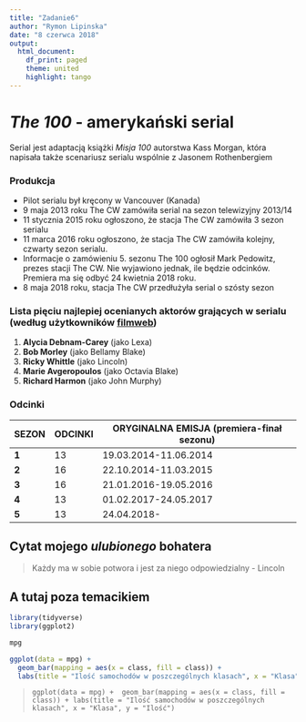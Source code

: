 ```yaml
---
title: "Zadanie6"
author: "Rymon Lipinska"
date: "8 czerwca 2018"
output: 
  html_document:
    df_print: paged
    theme: united
    highlight: tango
---
```


*The 100* - amerykański serial
==================================
Serial jest adaptacją książki *Misja 100* autorstwa Kass Morgan, która napisała także scenariusz serialu wspólnie z Jasonem Rothenbergiem

### Produkcja
  + Pilot serialu był kręcony w Vancouver (Kanada)
  + 9 maja 2013 roku The CW zamówiła serial na sezon telewizyjny 2013/14
  + 11 stycznia 2015 roku ogłoszono, że stacja The CW zamówiła 3 sezon serialu
  + 11 marca 2016 roku ogłoszono, że stacja The CW zamówiła kolejny, czwarty sezon serialu.
  + Informacje o zamówieniu 5. sezonu The 100 ogłosił Mark Pedowitz, prezes stacji The CW. Nie wyjawiono jednak, ile będzie odcinków. Premiera ma się odbyć 24 kwietnia 2018 roku.
  + 8 maja 2018 roku, stacja The CW przedłużyła serial o szósty sezon

### Lista pięciu najlepiej ocenianych aktorów grających w serialu (według użytkowników [filmweb](http://www.filmweb.pl/))
  1.  **Alycia Debnam-Carey** (jako Lexa)
  2.  **Bob Morley** (jako Bellamy Blake)
  3.  **Ricky Whittle** (jako Lincoln)
  4.  **Marie Avgeropoulos** (jako Octavia Blake)
  5.  **Richard Harmon** (jako John Murphy)
 
  
### Odcinki
| SEZON | ODCINKI | ORYGINALNA EMISJA (premiera-finał sezonu) |
|---|---|---|
|**1**|13|19.03.2014-11.06.2014|
|**2**|16|22.10.2014-11.03.2015|
|**3**|16|21.01.2016-19.05.2016|
|**4**|13|01.02.2017-24.05.2017|
|**5**|13|24.04.2018- |

## Cytat mojego *ulubionego* bohatera
>Każdy ma w sobie potwora i jest za niego odpowiedzialny - Lincoln


A tutaj poza temacikiem
-------------------------
```r
library(tidyverse)
library(ggplot2)
```
```r
mpg
```
```r
ggplot(data = mpg) + 
  geom_bar(mapping = aes(x = class, fill = class)) +
  labs(title = "Ilość samochodów w poszczególnych klasach", x = "Klasa", y = "Ilość")
```

>`ggplot(data = mpg) + 
  geom_bar(mapping = aes(x = class, fill = class)) +
  labs(title = "Ilość samochodów w poszczególnych klasach", x = "Klasa", y = "Ilość")`
  
  
  
  
